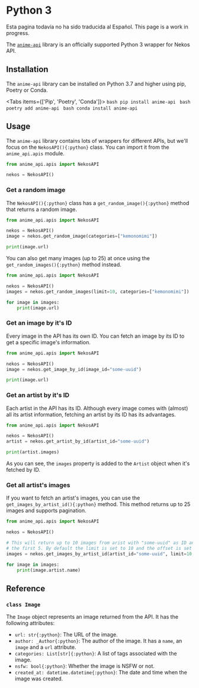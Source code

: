 

# Python 3

<Callout type="info">
    Esta pagina todavía no ha sido traducida al Español.
</Callout>

<Callout type="info">
    This page is a work in progress.
</Callout>

The [`anime-api`](https://github.com/Nekidev/anime-api) library is an officially supported Python 3 wrapper for Nekos API.

## Installation

The `anime-api` library can be installed on Python 3.7 and higher using pip, Poetry or Conda.

<Tabs items={['Pip', 'Poetry', 'Conda']}>
    <Tab>
        ```bash
        pip install anime-api
        ```
    </Tab>
    <Tab>
        ```bash
        poetry add anime-api
        ```
    </Tab>
    <Tab>
        ```bash
        conda install anime-api
        ```
    </Tab>
</Tabs>

## Usage

The `anime-api` library contains lots of wrappers for different APIs, but we'll focus on the `NekosAPI(){:python}` class. You can import it from the `anime_api.apis` module.

```python showLineNumbers
from anime_api.apis import NekosAPI

nekos = NekosAPI()
```

### Get a random image

The `NekosAPI(){:python}` class has a `get_random_image(){:python}` method that returns a random image.

```python showLineNumbers
from anime_api.apis import NekosAPI

nekos = NekosAPI()
image = nekos.get_random_image(categories=["kemonomimi"])

print(image.url)
```

You can also get many images (up to 25) at once using the `get_random_images(){:python}` method instead.

```python showLineNumbers
from anime_api.apis import NekosAPI

nekos = NekosAPI()
images = nekos.get_random_images(limit=10, categories=["kemonomimi"])

for image in images:
    print(image.url)
```

### Get an image by it's ID

Every image in the API has its own ID. You can fetch an image by its ID to get a specific image's information.

```python showLineNumbers
from anime_api.apis import NekosAPI

nekos = NekosAPI()
image = nekos.get_image_by_id(image_id="some-uuid")

print(image.url)
```

### Get an artist by it's ID

Each artist in the API has its ID. Although every image comes with (almost) all its artist information, fetching an artist by its ID has its advantages.

```python showLineNumbers
from anime_api.apis import NekosAPI

nekos = NekosAPI()
artist = nekos.get_artist_by_id(artist_id="some-uuid")

print(artist.images)
```

As you can see, the `images` property is added to the `Artist` object when it's fetched by ID.

### Get all artist's images

If you want to fetch an artist's images, you can use the `get_images_by_artist_id(){:python}` method. This method returns up to 25 images and supports pagination.

```python showLineNumbers
from anime_api.apis import NekosAPI

nekos = NekosAPI()

# This will return up to 10 images from arist with "some-uuid" as ID and skip
# the first 5. By default the limit is set to 10 and the offset is set to 0.
images = nekos.get_images_by_artist_id(artist_id="some-uuid", limit=10, offset=5)

for image in images:
    print(image.artist.name)
```

## Reference

### `class Image`

The `Image` object represents an image returned from the API. It has the following attributes:
- `url: str{:python}`: The URL of the image.
- `author: _Author{:python}`: The author of the image. It has a `name`, an `image` and a `url` attribute.
- `categories: List[str]{:python}`: A list of tags associated with the image.
- `nsfw: bool{:python}`: Whether the image is NSFW or not.
- `created_at: datetime.datetime{:python}`: The date and time when the image was created.
